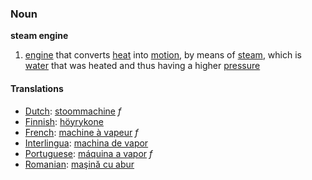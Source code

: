 ===Noun===
'''steam engine'''

# [[engine]] that converts [[heat]] into [[motion]], by means of [[steam]], which is [[water]] that was heated and thus having a higher [[pressure]]

==== Translations ====
*[[Dutch]]: [[stoommachine]] ''f''
*[[Finnish]]: [[höyrykone]]
*[[French]]: [[machine à vapeur]] ''f''
*[[Interlingua]]: [[machina de vapor]]
*[[Portuguese]]: [[máquina a vapor]] ''f''
*[[Romanian]]: [[maşină cu abur]]